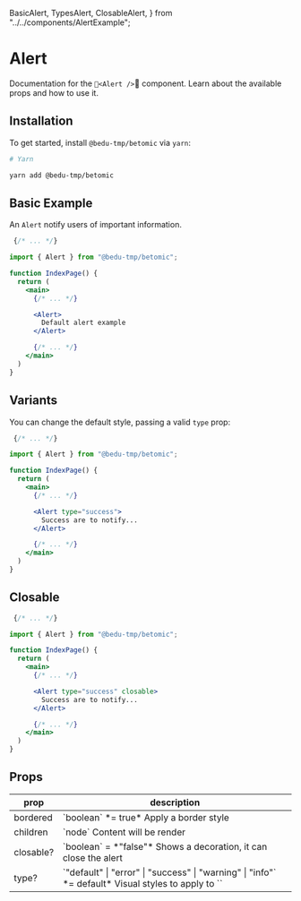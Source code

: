   BasicAlert,
  TypesAlert,
  ClosableAlert,
  } from "../../components/AlertExample";

# Alert

Documentation for the `<Alert />` component. Learn about the available props and how to use it.

## Installation

To get started, install `@bedu-tmp/betomic` via `yarn`:

```bash
# Yarn

yarn add @bedu-tmp/betomic
```

## Basic Example

An `Alert` notify users of important information.

```jsx highlight=3,10-12
 {/* ... */}

import { Alert } from "@bedu-tmp/betomic";

function IndexPage() {
  return (
    <main>
      {/* ... */}

      <Alert>
        Default alert example
      </Alert>

      {/* ... */}
    </main>
  )
}
```
<BasicAlert />

## Variants

You can change the default style, passing a valid `type` prop:

```jsx highlight=3,10
 {/* ... */}

import { Alert } from "@bedu-tmp/betomic";

function IndexPage() {
  return (
    <main>
      {/* ... */}

      <Alert type="success">
        Success are to notify...
      </Alert>

      {/* ... */}
    </main>
  )
}
```
<TypesAlert />

## Closable

```jsx highlight=3,10
 {/* ... */}

import { Alert } from "@bedu-tmp/betomic";

function IndexPage() {
  return (
    <main>
      {/* ... */}

      <Alert type="success" closable>
        Success are to notify...
      </Alert>

      {/* ... */}
    </main>
  )
}
```
<ClosableAlert />

## Props

<table className="min-w-full divide-y divide-gray-200">
  <thead>
    <tr>
      <th scope="col" className="border-l-0 border-r-0 px-6 py-3 text-left text-xs font-medium text-gray-500 uppercase tracking-wider">
        prop
      </th>
      <th scope="col" className="border-l-0 border-r-0 px-6 py-3 text-left text-xs font-medium text-gray-500 uppercase tracking-wider">
        description
      </th>
    </tr>
  </thead>
  <tbody className="divide-y divide-gray-200">
    <tr>
      <td className="border-l-0 border-r-0 px-6 py-4 text-sm font-medium text-gray-500">
        bordered
      </td>
      <td className="border-l-0 border-r-0 px-6 py-4 text-sm font-medium text-gray-500">
        `boolean` *= true* <span className="block">Apply a border style</span>
      </td>
    </tr>
    <tr>
      <td className="border-l-0 border-r-0 px-6 py-4 text-sm font-medium text-gray-500">
        children
      </td>
      <td className="border-l-0 border-r-0 px-6 py-4 text-sm font-medium text-gray-500">
        `node` <span className="block">Content will be render</span>
      </td>
    </tr>
    <tr>
      <td className="border-l-0 border-r-0 px-6 py-4 text-sm font-medium text-gray-500">
        closable?
      </td>
      <td className="border-l-0 border-r-0 px-6 py-4 text-sm font-medium text-gray-500">
        `boolean` = *"false"* <span className="block">Shows a decoration, it can close the alert</span>
      </td>
    </tr>
    <tr>
      <td className="border-l-0 border-r-0 px-6 py-4 text-sm font-medium text-gray-500">
        type?
      </td>
      <td className="border-l-0 border-r-0 px-6 py-4 text-sm font-medium text-gray-500">
        `"default" | "error" | "success" | "warning" | "info"` *= default* <span className="block">Visual styles to apply to `<Alert />`</span>
      </td>
    </tr>
  </tbody>
</table>
